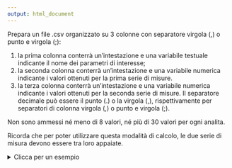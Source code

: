 ```yaml
---
output: html_document
---
```

Prepara un file .csv organizzato su 3 colonne con separatore virgola (,) o punto e virgola (;):

  1. la prima colonna conterrà un'intestazione e una variabile testuale indicante il nome dei parametri di interesse;
  2. la seconda colonna conterrà un'intestazione e una variabile numerica indicante i valori ottenuti per la prima serie di misure. 
  3. la terza colonna conterrà un'intestazione e una variabile numerica indicante i valori ottenuti per la seconda serie di misure. 
  Il separatore decimale può essere il punto (.) o la virgola (,), rispettivamente per separatori di colonna virgola (,) o punto e virgola (;).
  
Non sono ammessi né meno di 8 valori, né più di 30 valori per ogni analita.

Ricorda che per poter utilizzare questa modalità di calcolo, le due serie di misura devono essere tra loro appaiate.

<details>
<summary> Clicca per un esempio </summary>

<style>

    .basic-styling table,
    .basic-styling td,
    .basic-styling th {
    padding:10px;
    }
    
</style>

<div class="basic-styling">
<div></div>
<div class="table-caption">
  <span class="table-number"></span>
</div>

| Parametro     | , | Concentrazione 1  | , | Concentrazione 2  |
|:--------------|:-:|------------------:|:-:|------------------:|
| Cu            | , | 15.1              | , | 14.9              |
| Cu            | , | 15.8              | , | 15.7              |
| Cu            | , | 15.6              | , | 15.9              |
| Cu            | , | 16.1              | , | 15.8              |
| Cu            | , | 15.2              | , | 16.0              |
| Cu            | , | 15.9              | , | 15.0              |
| Cu            | , | 18.0              | , | 18.1              |
| Cu            | , | 17.8              | , | 17.2              |
| Zn            | , | 200.1             | , | 198.4             |
| Zn            | , | 225.4             | , | 226.0             |
| Zn            | , | 231.1             | , | 231.0             |
| Zn            | , | 198.6             | , | 195.4             |
| Zn            | , | 205.6             | , | 200.3             |
| Zn            | , | 215.9             | , | 180.6             |
| Zn            | , | 150.5             | , | 157.3             |
| Zn            | , | 148.2             | , | 180.9             |

</div>
</details>
